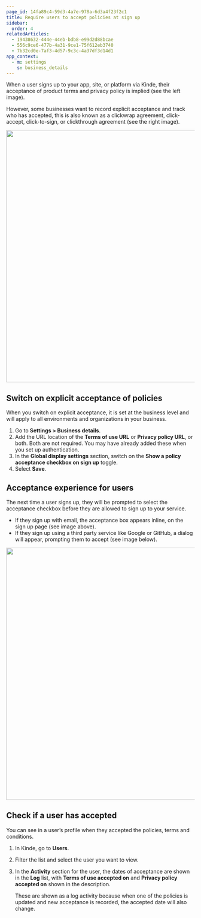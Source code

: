 ```yaml
---
page_id: 14fa89c4-59d3-4a7e-978a-6d3a4f23f2c1
title: Require users to accept policies at sign up
sidebar:
  order: 4
relatedArticles:
  - 19438632-444e-44eb-bdb8-e99d2d88bcae
  - 556c9ce6-477b-4a31-9ce1-75f612eb3740
  - 7b32cd0e-7af3-4d57-9c3c-4a37df3d14d1
app_context:
  - m: settings
    s: business_details
---
```


When a user signs up to your app, site, or platform via Kinde, their acceptance of product terms and privacy policy is implied (see the left image).

However, some businesses want to record explicit acceptance and track who has accepted, this is also known as a clickwrap agreement, click-accept, click-to-sign, or clickthrough agreement (see the right image).

<img
  src="https://imagedelivery.net/skPPZTHzSlcslvHjesZQcQ/7933c9f0-7285-431c-b702-3607a0a98100/public"
  alt=""
  width="672px"
  height="auto"
  fetchpriority="low"
  loading="lazy"
  decoding="async"
/>

## Switch on explicit acceptance of policies

When you switch on explicit acceptance, it is set at the business level and will apply to all environments and organizations in your business.

1. Go to **Settings > Business details**.
2. Add the URL location of the **Terms of use URL** or **Privacy policy URL**, or both. Both are not required. You may have already added these when you set up authentication.
3. In the **Global display settings** section, switch on the **Show a policy acceptance checkbox on sign up** toggle.
4. Select **Save**.

## Acceptance experience for users

The next time a user signs up, they will be prompted to select the acceptance checkbox before they are allowed to sign up to your service.

- If they sign up with email, the acceptance box appears inline, on the sign up page (see image above).
- If they sign up using a third party service like Google or GitHub, a dialog will appear, prompting them to accept (see image below).

<img
  src="https://imagedelivery.net/skPPZTHzSlcslvHjesZQcQ/4bf1e7ff-ed53-445b-206b-6c1fe2121000/public"
  alt=""
  width="672px"
  height="auto"
  fetchpriority="low"
  loading="lazy"
  decoding="async"
/>

## Check if a user has accepted

You can see in a user’s profile when they accepted the policies, terms and conditions.

1. In Kinde, go to **Users**.
2. Filter the list and select the user you want to view.
3. In the **Activity** section for the user, the dates of acceptance are shown in the **Log** list, with **Terms of use accepted on** and **Privacy policy accepted on** shown in the description.

   These are shown as a log activity because when one of the policies is updated and new acceptance is recorded, the accepted date will also change.

